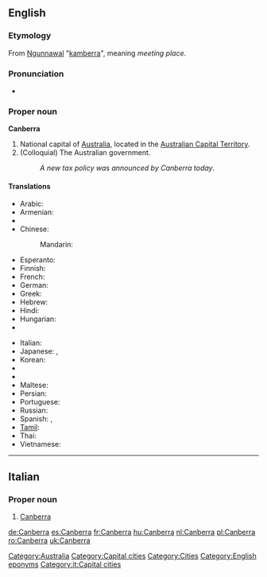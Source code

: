 {{wikipedia}}
==English==

===Etymology===
From [[w:Ngunnawal language|Ngunnawal]] "[[kamberra]]", meaning ''meeting place''.

===Pronunciation===
* {{audio|En-au-Canberra.ogg|Audio (AUS)}}

===Proper noun===
'''Canberra'''

# National capital of [[Australia]], located in the [[Australian Capital Territory]].
# (Colloquial) The Australian government.
#: ''A new tax policy was announced by Canberra today''.

====Translations====
{{trans-top|Capital of Australia}}
* Arabic: {{t|ar|كانبرا|f|tr=kanbera}}
* Armenian: {{t-|hy|Կանբեռա|tr=Kanbeṙa}}
* {{trreq|Catalan}}
* Chinese:
*: Mandarin: {{t-|cmn|堪培拉|tr=Kānpéilā|sc=Hani}}
* Esperanto: {{t|eo|Kanbero}}
* Finnish: {{t-|fi|Canberra}}
* French: {{t+|fr|Canberra}}
* German: {{t+|de|Canberra}}
* Greek: {{t-|el|Καμπέρα|f|tr=Kambéra}}
* Hebrew: {{t|he|קנברה|f|tr=qanbera}}
* Hindi: {{t|hi|कैनबरा|tr=kainbarā|sc=Deva}}
* Hungarian: {{t+|hu|Canberra}}
* {{trreq|Ido}}
{{trans-mid}}
* Italian: {{t-|it|Canberra}}
* Japanese: {{t-|ja|キャンベラ|tr=Kyanbera}},  {{t|ja|カンベラ|tr=Kanbera}}
* Korean: {{t|ko|캔버라|tr=Kanbeora|sc=Hang}}
* {{trreq|Latvian}}
* {{trreq|Lithuanian}}
* Maltese: {{t|mt|Kanberra|xs=Maltese}}
* Persian: {{t|fa|کانبرا|tr=kânbarâ|xs=Persian}}
* Portuguese: {{t|pt|Canberra|f}}
* Russian: {{t-|ru|Канберра|f|tr=Kanbérra, Kánberra}}
* Spanish: {{t+|es|Canberra}},  {{t|es|Camberra }}
* [[Tamil]]: {{t|ta|கான்பரா|xs=Tamil}}
* Thai: {{t|th|แคนเบอร์รา|tr=kaenberaa}}
* Vietnamese: {{t|vi|Canberra}}
{{trans-bottom}}

[[Category:Australia]]
[[Category:Capital cities]]
[[Category:Cities]]
[[Category:English eponyms]]

----

==Italian==
{{wikipedia|lang=it}}

===Proper noun===
{{it-proper noun}} {{f}}

# [[#English|Canberra]]

[[Category:it:Capital cities]]

[[de:Canberra]]
[[es:Canberra]]
[[fr:Canberra]]
[[hu:Canberra]]
[[nl:Canberra]]
[[pl:Canberra]]
[[ro:Canberra]]
[[uk:Canberra]]